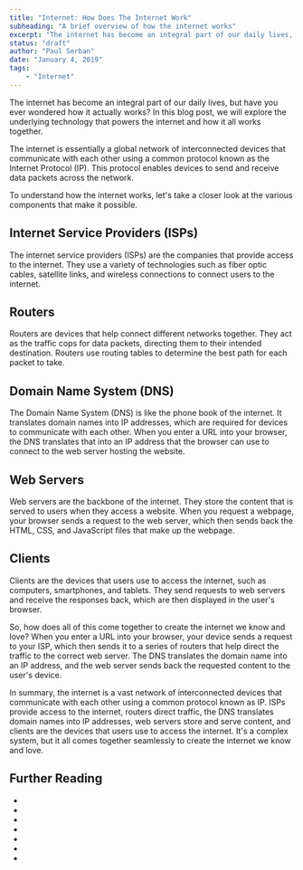 ```yaml
---
title: "Internet: How Does The Internet Work"
subheading: "A brief overview of how the internet works"
excerpt: "The internet has become an integral part of our daily lives, but have you ever wondered how it actually works? In this blog post, we will explore the underlying technology that powers the internet and how it all works together."
status: "draft"
author: "Paul Serban"
date: "January 4, 2019"
tags:
    - "Internet"
---
```


The internet has become an integral part of our daily lives, but have you ever wondered how it actually works? In this blog post, we will explore the underlying technology that powers the internet and how it all works together.

The internet is essentially a global network of interconnected devices that communicate with each other using a common protocol known as the Internet Protocol (IP). This protocol enables devices to send and receive data packets across the network.

To understand how the internet works, let's take a closer look at the various components that make it possible.

## Internet Service Providers (ISPs)
The internet service providers (ISPs) are the companies that provide access to the internet. They use a variety of technologies such as fiber optic cables, satellite links, and wireless connections to connect users to the internet.

## Routers
Routers are devices that help connect different networks together. They act as the traffic cops for data packets, directing them to their intended destination. Routers use routing tables to determine the best path for each packet to take.

## Domain Name System (DNS)
The Domain Name System (DNS) is like the phone book of the internet. It translates domain names into IP addresses, which are required for devices to communicate with each other. When you enter a URL into your browser, the DNS translates that into an IP address that the browser can use to connect to the web server hosting the website.

## Web Servers
Web servers are the backbone of the internet. They store the content that is served to users when they access a website. When you request a webpage, your browser sends a request to the web server, which then sends back the HTML, CSS, and JavaScript files that make up the webpage.

## Clients
Clients are the devices that users use to access the internet, such as computers, smartphones, and tablets. They send requests to web servers and receive the responses back, which are then displayed in the user's browser.

So, how does all of this come together to create the internet we know and love? When you enter a URL into your browser, your device sends a request to your ISP, which then sends it to a series of routers that help direct the traffic to the correct web server. The DNS translates the domain name into an IP address, and the web server sends back the requested content to the user's device.

In summary, the internet is a vast network of interconnected devices that communicate with each other using a common protocol known as IP. ISPs provide access to the internet, routers direct traffic, the DNS translates domain names into IP addresses, web servers store and serve content, and clients are the devices that users use to access the internet. It's a complex system, but it all comes together seamlessly to create the internet we know and love.

## Further Reading
- <Link label="Internet: What is HTTP" href="/blog/posts/internet-what-is-http" isInternal={true}  />
- <Link label="vox.com - The Internet Explained" href="https://www.vox.com/2014/6/16/18076282/the-internet" isInternal={false}  />
- <Link label="standford.edu - How Does the Internet Works" href="http://web.stanford.edu/class/msande91si/www-spr04/readings/week1/InternetWhitepaper.htm" isInternal={false}  />
- <Link label="MDN - How Does the Internet Work?" href="https://developer.mozilla.org/en-US/docs/Learn/Common_questions/How_does_the_Internet_work" isInternal={false}  />
- <Link label="roadmap.sh - Intro to Internet" href="https://roadmap.sh/guides/what-is-internet" isInternal={false}  />
- <Link label="youtube.com - How Does the Internet Work?" href="https://www.youtube.com/watch?v=TNQsmPf24go" isInternal={false}  />
- <Link label="youtube.com - How the Internet works in 5 mins" href="https://www.youtube.com/watch?v=7_LPdttKXPc" isInternal={false}  />